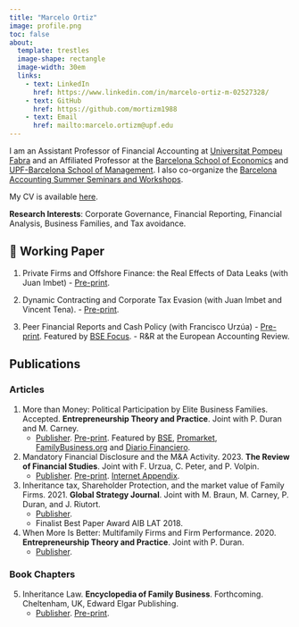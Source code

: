 ```yaml
---
title: "Marcelo Ortiz"
image: profile.png
toc: false
about: 
  template: trestles
  image-shape: rectangle
  image-width: 30em
  links:
    - text: LinkedIn
      href: https://www.linkedin.com/in/marcelo-ortiz-m-02527328/
    - text: GitHub
      href: https://github.com/mortizm1988
    - text: Email
      href: mailto:marcelo.ortizm@upf.edu
---
```


I am an Assistant Professor of Financial Accounting at [Universitat Pompeu Fabra](https://www.upf.edu/en/web/universitat/la-upf-en-els-ranquings) and an Affiliated Professor at the [Barcelona School of Economics](https://bse.eu/) and [UPF-Barcelona School of Management](https://www.bsm.upf.edu/). I also co-organize the [Barcelona Accounting Summer Seminars and Workshops](https://sites.google.com/view/bas-2021/inicio).

My CV is available [here](cv_2024-06.pdf).

**Research Interests**: Corporate Governance, Financial Reporting, Financial Analysis, Business Families, and Tax avoidance.

## 📎 Working Paper

1.   Private Firms and Offshore Finance: the Real Effects of Data Leaks (with Juan Imbet)
    -   [Pre-print](https://papers.ssrn.com/sol3/papers.cfm?abstract_id=4557679).
2.   Dynamic Contracting and Corporate Tax Evasion (with Juan Imbet and Vincent Tena).
    -   [Pre-print](https://papers.ssrn.com/sol3/papers.cfm?abstract_id=4872375).

3.   Peer Financial Reports and Cash Policy (with Francisco Urzúa)
    -   [Pre-print](https://papers.ssrn.com/sol3/papers.cfm?abstract_id=4096239). Featured by [BSE Focus](https://focus.bse.eu/how-transparent-reporting-influences-allocation-corporate-cash/).
    -   R&R at the European Accounting Review.


## Publications

### Articles

1.  More than Money: Political Participation by Elite Business Families. Accepted. **Entrepreneurship Theory and Practice**. Joint with P. Duran and M. Carney.
    -   [Publisher](https://journals.sagepub.com/doi/10.1177/10422587241227624). [Pre-print](https://www.researchgate.net/publication/377182500_More_than_money_Political_participation_by_elite_business_families). Featured by [BSE](https://bse.eu/microupdates/more-money-political-participation-elite-business-families), [Promarket](https://www.promarket.org/2024/03/12/rent-seeking-alone-does-not-explain-why-wealthy-families-run-for-office/), [FamilyBusiness.org](https://familybusiness.org/content/why-prominent-business-families-dive-into-politics) and [Diario Financiero](https://dfmas.df.cl/df-mas/coffee-break/25-de-familias-empresarias-chilenas-han-tenido-incursion-en-politica).
2.  Mandatory Financial Disclosure and the M&A Activity. 2023. **The Review of Financial Studies**. Joint with F. Urzua, C. Peter, and P. Volpin.
    -   [Publisher](https://academic.oup.com/rfs/article-abstract/36/12/4788/7202058?redirectedFrom=fulltext&login=false). [Pre-print](https://papers.ssrn.com/abstract=3768349). [Internet Appendix](https://oup.silverchair-cdn.com/oup/backfile/Content_public/Journal/rfs/36/12/10.1093_rfs_hhad052/1/hhad052_supplementary_data.pdf?Expires=1711502290&Signature=Rf6XxFRJiHodfFRqZCI4PW4UHV-6gIkRUAb3fEvVcoJlLPMepM644jkMGfHNblJERi9bvJNJHtcKWqGb28PtNzpPQSTDgtm6GOCMvJe23JWINzbQ36uhixyAw16rLltYnxOs-fQOXmtaw7caGcFeGBF1VDjT7xaBXmNM2Paje5fZcZqJzfuPegPE9-CjC138-F8bUlrN3ngTFeAW7kqA~Oe8G~rqKJ9S3NsSQl5JNyL2I7tddyYFc-3mhu1nN2IF79XUBjckSLYicSxRbyGiAi1kDHg1WIeMUD1~NOKykz-ZwcnlgNST2OO-NB1-W-HZnVmhQcmzJ--q67Ci34G1ow__&Key-Pair-Id=APKAIE5G5CRDK6RD3PGA).
3.  Inheritance tax, Shareholder Protection, and the market value of Family Firms. 2021. **Global Strategy Journal**. Joint with M. Braun, M. Carney, P. Duran, and J. Riutort.
    -   [Publisher](https://onlinelibrary.wiley.com/doi/abs/10.1002/gsj.1394).
    -   Finalist Best Paper Award AIB LAT 2018.
4.  When More Is Better: Multifamily Firms and Firm Performance. 2020. **Entrepreneurship Theory and Practice**. Joint with P. Duran.
    -   [Publisher](https://journals.sagepub.com/doi/abs/10.1177/1042258719851206?journalCode=etpb).

### Book Chapters

5.  Inheritance Law. **Encyclopedia of Family Business**. Forthcoming. Cheltenham, UK, Edward Elgar Publishing.
    -   [Publisher](https://www.elgaronline.com/display/book/9781800888722/ch63.xml). [Pre-print](https://papers.ssrn.com/sol3/papers.cfm?abstract_id=4411372).

